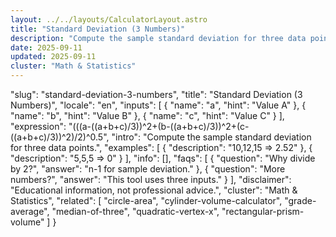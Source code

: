 ```yaml
---
layout: ../../layouts/CalculatorLayout.astro
title: "Standard Deviation (3 Numbers)"
description: "Compute the sample standard deviation for three data points."
date: 2025-09-11
updated: 2025-09-11
cluster: "Math & Statistics"
---
```


  "slug": "standard-deviation-3-numbers",
  "title": "Standard Deviation (3 Numbers)",
  "locale": "en",
  "inputs": [
    {
      "name": "a",
      "hint": "Value A"
    },
    {
      "name": "b",
      "hint": "Value B"
    },
    {
      "name": "c",
      "hint": "Value C"
    }
  ],
  "expression": "(((a-((a+b+c)/3))^2+(b-((a+b+c)/3))^2+(c-((a+b+c)/3))^2)/2)^0.5",
  "intro": "Compute the sample standard deviation for three data points.",
  "examples": [
    {
      "description": "10,12,15 ⇒ 2.52"
    },
    {
      "description": "5,5,5 ⇒ 0"
    }
  ],
  "info": [],
  "faqs": [
    {
      "question": "Why divide by 2?",
      "answer": "n-1 for sample deviation."
    },
    {
      "question": "More numbers?",
      "answer": "This tool uses three inputs."
    }
  ],
  "disclaimer": "Educational information, not professional advice.",
  "cluster": "Math & Statistics",
  "related": [
    "circle-area",
    "cylinder-volume-calculator",
    "grade-average",
    "median-of-three",
    "quadratic-vertex-x",
    "rectangular-prism-volume"
  ]
}

<Calculator schema={schema} />
